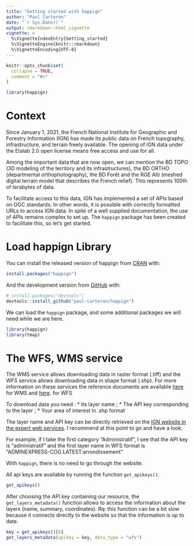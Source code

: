 ```yaml
---
title: "Getting started with happign"
author: "Paul Carteron"
date: "`r Sys.Date()`"
output: rmarkdown::html_vignette
vignette: >
  %\VignetteIndexEntry{Getting_started}
  %\VignetteEngine{knitr::rmarkdown}
  %\VignetteEncoding{UTF-8}
---
```


```r
knitr::opts_chunk$set(
  collapse = TRUE,
  comment = "#>"
)
```

```r
library(happign)
```

# Context

Since January 1, 2021, the French National Institute for Geographic and Forestry Information (IGN) has made its public data on French topography, infrastructure, and terrain freely available. The opening of IGN data under the Etalab 2.0 open license means free access and use for all.

Among the important data that are now open, we can mention the BD TOPO (3D modeling of the territory and its infrastructures), the BD ORTHO (departmental orthophotography), the BD Forêt and the RGE Alti (meshed digital terrain model that describes the French relief). This represents 100th of terabytes of data. 

To facilitate access to this data, IGN has implemented a set of APIs based on OGC standards. In other words, it is possible with correctly formatted URLs to access IGN data. In spite of a well supplied documentation, the use of APIs remains complex to set up. The `happign` package has been created to facilitate this, so let's get started.

# Load happign Library

You can install the released version of happign from [CRAN](https://CRAN.R-project.org) with:

``` r
install.packages("happign")
```

And the development version from [GitHub](https://github.com/) with:

``` r
# install.packages("devtools")
devtools::install_github("paul-carteron/happign")
```

We can load the `happign` package, and some additional packages we will need while we are here.

``` r
library(happign)
library(tmap)
```

# The WFS, WMS service

The WMS service allows downloading data in raster format (.tiff) and the WFS service allows downloading data in shape format (.shp). For more information on these services the reference documents are available [here](https://www.ogc.org/standards/wms) for WMS and [here](https://www.ogc.org/standards/wfs). for WFS

To download data you need :
 * Its layer name ;
 * The API key corresponding to the layer ;
 * Your area of interest in .shp format

The layer name and API key can be directly retrieved on the [IGN website in the expert web services](https://geoservices.ign.fr/services-web-experts). I recommend at this point to go and have a look.

For example, if I take the first category "Administratif", I see that the API key is "administratif" and the first layer name in WFS format is "ADMINEXPRESS-COG.LATEST:arrondissement"

With `happign`, there is no need to go through the website.

All api keys are available by running the function `get_apikeys()`.
```r
get_apikeys()
```

After choosing the API key containing our resource, the `get_layers_metadata()` function allows to access the information about the layers (name, summary, coordinates). 
Rq: this function can be a bit slow because it connects directly to the website so that the information is up to date.

```r
key = get_apikeys()[6]
get_layers_metadata(apikey = key, data_type = "wfs")

```


